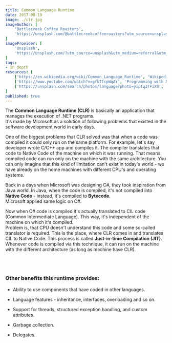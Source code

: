 ```yaml
---
title: Common Language Runtime
date: 2017-08-19
image: ./clr.jpg
imageAuthor: [
	'Battlecreek Coffee Roasters',
	'https://unsplash.com/@battlecreekcoffeeroasters?utm_source=unsplash&utm_medium=referral&utm_content=creditCopyText'
]
imageProvider: [
	'Unsplash',
	'https://unsplash.com/?utm_source=unsplash&utm_medium=referral&utm_content=creditCopyText'
]
tags:
- in depth
resources: [
	['https://en.wikipedia.org/wiki/Common_Language_Runtime', 'Wikipedia - CLR'],
	['https://www.youtube.com/watch?v=gfkTfcpWqAY', 'Programming with Mosh'],
	['https://unsplash.com/search/photos/language?photo=yiptq3TFiX8', 'Photo by Erik Eastman on Unsplash'],
]
published: true
---
```


The **Common Language Runtime (CLR)** is basically an application that manages
the execution of .NET programs.<br /> It's made by Microsoft as a solution of
following problems that existed in the software development world in early
days.<br />

One of the biggest problems that CLR solved was that when a code was compiled it
could only run on the same platform. For example, let's say developer wrote
C/C++ app and compiles it. The compiler translates that code to Native Code of
the machine on which it was running. That means compiled code can run only on
the machine with the same architecture. You can only imagine that this kind of
limitation can't exist in today's world - we have already on the home machines
with different CPU's and operating systems.

Back in a days when Microsoft was designing C#, they took inspiration from Java
world. In Java, when the code is compiled, it's not compiled into **Native
Code** - instead, it's compiled to **Bytecode**.<br /> Microsoft applied same
logic on C#.

<ImageModal url="http://i.imgur.com/1vMo2gR.png" text="Common Language Runtime scheme" />

Now when C# code is compiled it's actually translated to CIL code (Common
Intermediate Language). This way, it's independent of the machine on which it's
compiled.<br /> Problem is, that CPU doesn't understand this code and some
so-called translator is required. This is the place, where CLR comes in and
translates CIL to Native Code. This process is called **Just-in-time Compilation
(JIT)**. Whenever code is compiled via this technique, it can run on the machine
with the different architecture (as long as machine have CLR).

<br />
<br />

### Other benefits this runtime provides:

- Ability to use components that have coded in other languages.

- Language features - inheritance, interfaces, overloading and so on.

- Support for threads, structured exception handling, and custom attributes.

- Garbage collection.

- Delegates.
